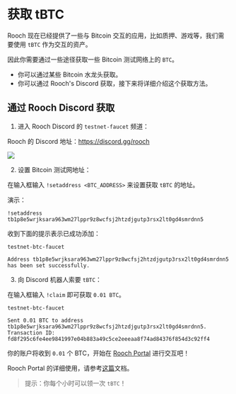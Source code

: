 # 获取 tBTC

Rooch 现在已经提供了一些与 Bitcoin 交互的应用，比如质押、游戏等，我们需要使用 `tBTC` 作为交互的资产。

因此你需要通过一些途径获取一些 Bitcoin 测试网络上的 `BTC`。

- 你可以通过某些 Bitcoin 水龙头获取。
- 你可以通过 Rooch's Discord 获取，接下来将详细介绍这个获取方法。

## 通过 Rooch Discord 获取

1. 进入 Rooch Discord 的 `testnet-faucet` 频道：

Rooch 的 Discord 地址：https://discord.gg/rooch

![](/docs/portal/discord-gas-channel.png)

2. 设置 Bitcoin 测试网地址：

在输入框输入 `!setaddress <BTC_ADDRESS>` 来设置获取 `tBTC` 的地址。

演示：

```
!setaddress tb1p8e5wrjksara963wm27lppr9z8wcfsj2htzdjgutp3rsx2lt0gd4smrdnn5
```

收到下面的提示表示已成功添加：

```
testnet-btc-faucet

Address tb1p8e5wrjksara963wm27lppr9z8wcfsj2htzdjgutp3rsx2lt0gd4smrdnn5 has been set successfully.
```

[](/docs/get-test-coin/get-rbtc/set-address.png)

3. 向 Discord 机器人索要 `tBTC`：

在输入框输入 `!claim` 即可获取 `0.01 BTC`。

```
testnet-btc-faucet

Sent 0.01 BTC to address tb1p8e5wrjksara963wm27lppr9z8wcfsj2htzdjgutp3rsx2lt0gd4smrdnn5. Transaction ID: fd8f295c6fe4ee9841997e04b883a49c5ce2eeeaa8f74ad84376f854d3c92ff4
```

[](/docs/get-test-coin/get-rbtc/claim-btc.png)

你的账户将收到 `0.01` 个 BTC，开始在 [Rooch Portal](https://portal.rooch.network/) 进行交互吧！

Rooch Portal 的详细使用，请参考[这篇](https://rooch.network/zh-CN/learn/miscellaneous/portal)文档。

> 提示：你每个小时可以领一次 `tBTC`！
